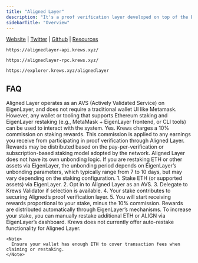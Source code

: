```yaml
---
title: "Aligned Layer"
description: "It's a proof verification layer developed on top of the EigenLayer using restaking and proof aggregation. This will enable cost-effective verification of any SNARK proof, leveraging Ethereum validator"
sidebarTitle: "Overview"
---
```


[Website](https://alignedlayer.com/) <Icon icon="arrow-up-right" /> | [Twitter](https://x.com/alignedlayer) <Icon icon="arrow-up-right" /> | [Github](https://github.com/yetanotherco/aligned_layer) <Icon icon="arrow-up-right" /> | [Resources](https://blog.alignedlayer.com/) <Icon icon="arrow-up-right" />

<CodeGroup>

```API API
https://alignedlayer-api.krews.xyz/
```


```RPC RPC
https://alignedlayer-rpc.krews.xyz/
```


```Explorer Explorer
https://explorer.krews.xyz/alignedlayer
```

</CodeGroup>

## FAQ

<AccordionGroup>
  <Accordion title="What wallets are supported for Aligned Layer?">
    Aligned Layer operates as an AVS (Actively Validated Service) on EigenLayer, and does not require a traditional wallet UI like Metamask. However, any wallet or tooling that supports Ethereum staking and EigenLayer restaking (e.g., MetaMask + EigenLayer frontend, or CLI tools) can be used to interact with the system.
  </Accordion>
  <Accordion title="Is there a fee?">
    Yes. Krews charges a 10% commission on staking rewards. This commission is applied to any earnings you receive from participating in proof verification through Aligned Layer. Rewards may be distributed based on the pay-per-verification or subscription-based staking model adopted by the network.
  </Accordion>
  <Accordion title="What is the unbonding period?">
    Aligned Layer does not have its own unbonding logic. If you are restaking ETH or other assets via EigenLayer, the unbonding period depends on EigenLayer’s unbonding parameters, which typically range from 7 to 10 days, but may vary depending on the staking configuration.
  </Accordion>
  <Accordion title="How do I stake with Krews on Aligned Layer?">
    1. Stake ETH (or supported assets) via EigenLayer.
    2. Opt in to Aligned Layer as an AVS.
    3. Delegate to Krews Validator if selection is available.
    4. Your stake contributes to securing Aligned’s proof verification layer.
    5. You will start receiving rewards proportional to your stake, minus the 10% commission.
  </Accordion>
  <Accordion title="How can I claim and restake rewards?">
    Rewards are distributed automatically through EigenLayer’s mechanisms. To increase your stake, you can manually restake additional ETH or ALIGN via EigenLayer’s dashboard. Krews does not currently offer auto-restake functionality for Aligned Layer.

    <Note>
      Ensure your wallet has enough ETH to cover transaction fees when claiming or restaking.
    </Note>
  </Accordion>
</AccordionGroup>